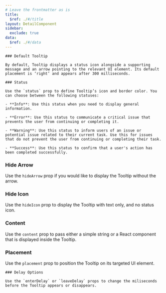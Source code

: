 ```yaml
---
# Leave the frontmatter as is
title:
  $ref: ./#/title
layout: DetailComponent
sidebar:
  exclude: true
data:
  $ref: ./#/data
---
```


<LivePreviewControls>

  <LivePreview componentName="tooltip" exampleName="Default" displayName="Default Tooltip">

    ### Default Tooltip

    By default, Tooltip displays a status icon alongside a supporting message and an arrow pointing to the relevant UI element. Its default placement is ‘right’ and appears after 300 milliseconds.

  </LivePreview>

  <LivePreview componentName="tooltip" exampleName="Status" displayName="Status">

    ### Status

    Use the `status` prop to define Tooltip’s icon and border color. You can choose between the following statuses:

    - **Info**: Use this status when you need to display general information.

    - **Error**: Use this status to communicate a critical issue that prevents the user from continuing or completing it.

    - **Warning**: Use this status to inform users of an issue or potential issue related to their current task. Use this for issues that do not prevent the user from continuing or completing their task.

    - **Success**: Use this status to confirm that a user's action has been completed successfully.

  </LivePreview>

  <LivePreview componentName="tooltip" exampleName="HideArrow" displayName="Hide Arrow">

### Hide Arrow

Use the `hideArrow` prop if you would like to display the Tooltip without the arrow.

  </LivePreview>

  <LivePreview componentName="tooltip" exampleName="HideIcon" displayName="Hide Icon">

### Hide Icon

Use the `hideIcon` prop to display the Tooltip with text only, and no status icon.

  </LivePreview>

  <LivePreview componentName="tooltip" exampleName="Content" displayName="Content">

### Content

Use the `content` prop to pass either a simple string or a React component that is displayed inside the Tooltip.

  </LivePreview>

  <LivePreview componentName="tooltip" exampleName="Placement" displayName="Placement">

### Placement

Use the `placement` prop to position the Tooltip on its targeted UI element.

  </LivePreview>

  <LivePreview componentName="tooltip" exampleName="DelayBeforeShown" displayName="Delay Options">

    ### Delay Options

    Use the `enterDelay` or `leaveDelay` props to change the miliseconds before the Tooltip appears or disappears.

  </LivePreview>

</LivePreviewControls>
